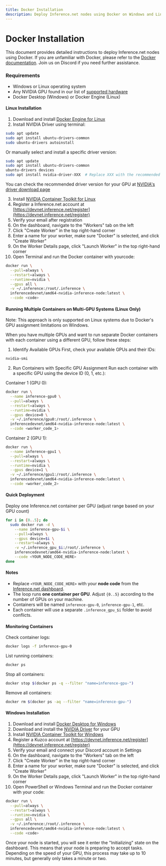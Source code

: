```yaml
---
title: Docker Installation
description: Deploy Inference.net nodes using Docker on Windows and Linux
---
```


# Docker Installation

This document provides detailed instructions to deploy Inference.net nodes using Docker. If you are unfamiliar with Docker, please refer to the [Docker documentation](https://docs.docker.com/get-started/). Join us on Discord if you need further assistance.

### Requirements
 - Windows or Linux operating system
 - Any NVIDIA GPU found in our list of [supported hardware](/getting-started/hardware)
 - Docker Desktop (Windows) or Docker Engine (Linux)

#### Linux Installation
1. Download and install [Docker Engine for Linux](https://docs.docker.com/engine/install/ubuntu/)
2. Install NVIDIA Driver using terminal:
```bash
sudo apt update
sudo apt install ubuntu-drivers-common
sudo ubuntu-drivers autoinstall
```

Or manually select and install a specific driver version:
```bash
sudo apt update
sudo apt install ubuntu-drivers-common
ubuntu-drivers devices
sudo apt install nvidia-driver-XXX  # Replace XXX with the recommended version number
```
   You can check the recommended driver version for your GPU at [NVIDIA's driver download page](https://www.nvidia.com/download/index.aspx)

3. Install [NVIDIA Container Toolkit for Linux](https://docs.nvidia.com/datacenter/cloud-native/container-toolkit/install-guide.html#docker)
4. Register a Inference.net account at [https://devnet.inference.net/register](https://devnet.inference.net/register)
5. Verify your email after registration
6. On the dashboard, navigate to the "Workers" tab on the left
7. Click "Create Worker" in the top right-hand corner
8. Enter a name for your worker, make sure "Docker" is selected, and click "Create Worker"
9. On the Worker Details page, click "Launch Worker" in the top right-hand corner
10. Open Terminal and run the Docker container with yourcode:
```bash
docker run \
  --pull=always \
  --restart=always \
  --runtime=nvidia \
  --gpus all \
  -v ~/.inference:/root/.inference \
  inferencedevnet/amd64-nvidia-inference-node:latest \
  --code <code>
```

#### Running Multiple Containers on Multi-GPU Systems (Linux Only)
Note: This approach is only supported on Linux systems due to Docker's GPU assignment limitations on Windows.

When you have multiple GPUs and want to run separate Docker containers with each container using a different GPU, follow these steps:

1. Identify Available GPUs
First, check your available GPUs and their IDs:
```bash
nvidia-smi
```

2. Run Containers with Specific GPU Assignment
Run each container with a specific GPU using the device ID (0, 1, etc.):

Container 1 (GPU 0):
```bash
docker run \
  --name inference-gpu0 \
  --pull=always \
  --restart=always \
  --runtime=nvidia \
  --gpus device=0 \
  -v ~/.inference/gpu0:/root/.inference \
  inferencedevnet/amd64-nvidia-inference-node:latest \
  --code <worker_code_1>
```

Container 2 (GPU 1):
```bash
docker run \
  --name inference-gpu1 \
  --pull=always \
  --restart=always \
  --runtime=nvidia \
  --gpus device=1 \
  -v ~/.inference/gpu1:/root/.inference \
  inferencedevnet/amd64-nvidia-inference-node:latest \
  --code <worker_code_2>
```

#### Quick Deployment
Deploy one Inference.net container per GPU (adjust range based on your GPU count)
```bash
for i in {0..5}; do
  sudo docker run -d \
    --name inference-gpu-$i \
    --pull=always \
    --gpus device=$i \
    --restart=always \
    -v ~/.inference_gpu_$i:/root/.inference \
    inferencedevnet/amd64-nvidia-inference-node:latest \
    --code <YOUR_NODE_CODE_HERE>
done
```
#### Notes
- Replace `<YOUR_NODE_CODE_HERE>` with your **node code** from the [Inference.net dashboard](https://devnet.inference.net/register).
- The loop runs **one container per GPU**. Adjust `{0..5}` according to the number of GPUs on your machine.
- Containers will be named `inference-gpu-0`, `inference-gpu-1`, etc.
- Each container will use a separate `.inference_gpu_$i` folder to avoid conflicts.

#### Monitoring Containers

Check container logs:

```bash
docker logs -f inference-gpu-0
```

List running containers:

```bash
docker ps
```

Stop all containers:

```bash
docker stop $(docker ps -q --filter "name=inference-gpu-")
```

Remove all containers:

```bash
docker rm $(docker ps -aq --filter "name=inference-gpu-")
```

#### Windows Installation
1. Download and install [Docker Desktop for Windows](https://www.docker.com/products/docker-desktop)
2. Download and install the [NVIDIA Driver](https://www.nvidia.com/download/index.aspx) for your GPU
3. Install [NVIDIA Container Toolkit for Windows](https://docs.nvidia.com/datacenter/cloud-native/container-toolkit/install-guide.html#docker)
4. Register a Kuzco account at [https://devnet.inference.net/register](https://devnet.inference.net/register)
5. Verify your email and connect your Discord account in Settings
6. On the dashboard, navigate to the "Workers" tab on the left
7. Click "Create Worker" in the top right-hand corner
8. Enter a name for your worker, make sure "Docker" is selected, and click "Create Worker"
9. On the Worker Details page, click "Launch Worker" in the top right-hand corner
10. Open PowerShell or Windows Terminal and run the Docker container with your code:
```bash
docker run \
  --pull=always \
  --restart=always \
  --runtime=nvidia \
  --gpus all \
  -v ~/.inference:/root/.inference \
  inferencedevnet/amd64-nvidia-inference-node:latest \
  --code <code>
```

Once your node is started, you will see it enter the "Initializing" state on the dashboard. This means that your node is preparing to accept tasks. Depending on the speed of your GPU, this process may take up to 10 minutes, but generally only takes a minute or two.